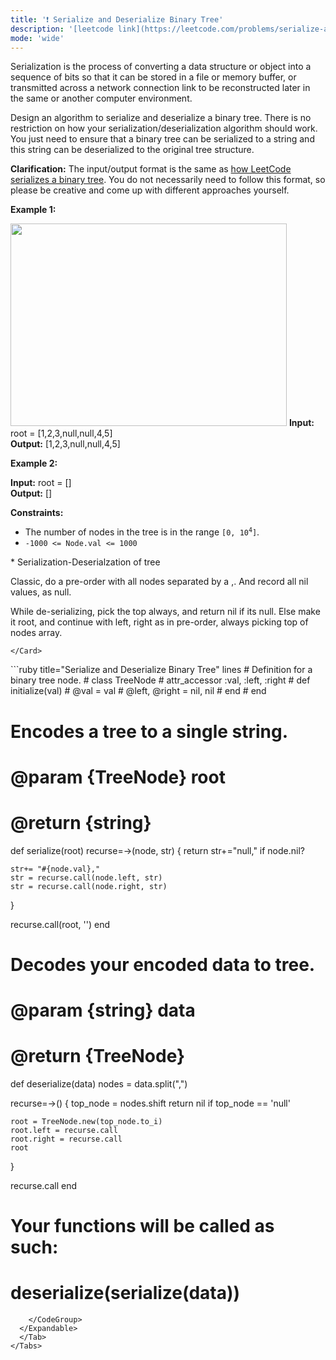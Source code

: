 ```yaml
---
title: '❗️ Serialize and Deserialize Binary Tree'
description: '[leetcode link](https://leetcode.com/problems/serialize-and-deserialize-binary-tree/description/)'
mode: 'wide'
---
```

<Tabs>
  <Tab title="Question" icon="circle-question" iconType="regular">
    <Card>
      <p>Serialization is the process of converting a data structure or object into a sequence of bits so that it can be stored in a file or memory buffer, or transmitted across a network connection link to be reconstructed later in the same or another computer environment.</p>  <p>Design an algorithm to serialize and deserialize a binary tree. There is no restriction on how your serialization/deserialization algorithm should work. You just need to ensure that a binary tree can be serialized to a string and this string can be deserialized to the original tree structure.</p>  <p><strong>Clarification:</strong> The input/output format is the same as <a href="https://support.leetcode.com/hc/en-us/articles/32442719377939-How-to-create-test-cases-on-LeetCode#h_01J5EGREAW3NAEJ14XC07GRW1A" target="_blank">how LeetCode serializes a binary tree</a>. You do not necessarily need to follow this format, so please be creative and come up with different approaches yourself.</p>   <p><strong class="example">Example 1:</strong></p> <img alt="" src="https://assets.leetcode.com/uploads/2020/09/15/serdeser.jpg" style="width: 442px; height: 324px;" />  <strong>Input:</strong> root = [1,2,3,null,null,4,5] <br/> <strong>Output:</strong> [1,2,3,null,null,4,5]   <p><strong class="example">Example 2:</strong></p>   <strong>Input:</strong> root = [] <br/> <strong>Output:</strong> []    <p><strong>Constraints:</strong></p>  <ul>  <li>The number of nodes in the tree is in the range <code>[0, 10<sup>4</sup>]</code>.</li>  <li><code>-1000 &lt;= Node.val &lt;= 1000</code></li> </ul> 
    </Card>
  </Tab>
  <Tab title="Solution" icon="lightbulb" iconType="regular" >
    <Card>
      * Serialization-Deserialzation of tree

Classic, do a pre-order with all nodes separated by a ,. And record all nil values, as null.

While de-serializing, pick the top always, and return nil if its null.
Else make it root, and continue with left, right as in pre-order, always picking top of nodes array.


    </Card>
  <Expandable title="code">
    <CodeGroup dropdown>
```ruby title="Serialize and Deserialize Binary Tree" lines
# Definition for a binary tree node.
# class TreeNode
#     attr_accessor :val, :left, :right
#     def initialize(val)
#         @val = val
#         @left, @right = nil, nil
#     end
# end

# Encodes a tree to a single string.
#
# @param {TreeNode} root
# @return {string}

def serialize(root)
  recurse=->(node, str) {
    return str+="null," if node.nil?

    str+= "#{node.val},"
    str = recurse.call(node.left, str)
    str = recurse.call(node.right, str)
  }
  
  recurse.call(root, '')
end

# Decodes your encoded data to tree.
#
# @param {string} data
# @return {TreeNode}
def deserialize(data)
  nodes = data.split(",")
  
  recurse=->() {
    top_node = nodes.shift
    return nil if top_node == 'null'

    root = TreeNode.new(top_node.to_i)
    root.left = recurse.call
    root.right = recurse.call
    root
  }

  recurse.call
end


# Your functions will be called as such:
# deserialize(serialize(data))
```
    </CodeGroup>
  </Expandable>
  </Tab>
</Tabs>